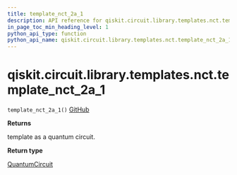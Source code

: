 ```yaml
---
title: template_nct_2a_1
description: API reference for qiskit.circuit.library.templates.nct.template_nct_2a_1
in_page_toc_min_heading_level: 1
python_api_type: function
python_api_name: qiskit.circuit.library.templates.nct.template_nct_2a_1
---
```


# qiskit.circuit.library.templates.nct.template\_nct\_2a\_1

<span id="qiskit.circuit.library.templates.nct.template_nct_2a_1" />

`template_nct_2a_1()` [GitHub](https://github.com/qiskit/qiskit/tree/stable/0.23/qiskit/circuit/library/templates/nct/template_nct_2a_1.py "view source code")

**Returns**

template as a quantum circuit.

**Return type**

[QuantumCircuit](qiskit.circuit.QuantumCircuit "qiskit.circuit.QuantumCircuit")

